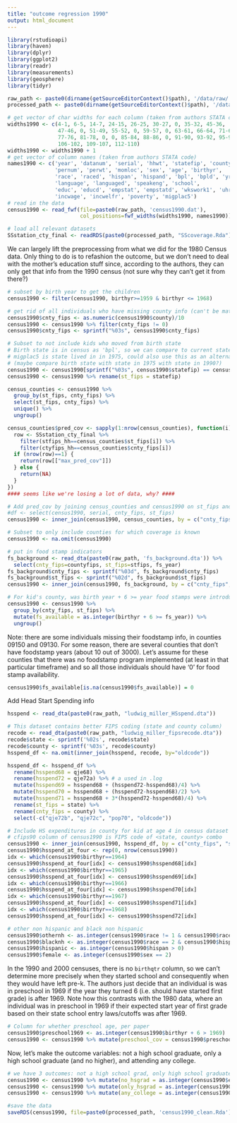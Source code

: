 ```yaml
---
title: "outcome regression 1990"
output: html_document
---
```


```r
library(rstudioapi)
library(haven)
library(dplyr)
library(ggplot2)
library(readr)
library(measurements)
library(geosphere)
library(tidyr)
```

```r
raw_path <- paste0(dirname(getSourceEditorContext()$path), '/data/raw/')
processed_path <- paste0(dirname(getSourceEditorContext()$path), '/data/processed/')

# get vector of char widths for each column (taken from authors STATA code)
widths1990 <- c(4-1, 6-5, 14-7, 24-15, 26-25, 30-27, 0, 35-32, 45-36, 
                47-46, 0, 51-49, 55-52, 0, 59-57, 0, 63-61, 66-64, 71-67, 75-72, 
                77-76, 81-78, 0, 0, 85-84, 88-86, 0, 91-90, 93-92, 95-94, 101-96, 
                106-102, 109-107, 112-110)
widths1990 <- widths1990 + 1
# get vector of column names (taken from authors STATA code)
names1990 <- c('year', 'datanum', 'serial', 'hhwt', 'statefip', 'county', 'gq', 
               'pernum', 'perwt', 'momloc', 'sex', 'age', 'birthyr', 
               'race', 'raced', 'hispan', 'hispand', 'bpl', 'bpld', 'yrimmig', 
               'language', 'languaged', 'speakeng', 'school', 
               'educ', 'educd', 'empstat', 'empstatd', 'wkswork1', 'uhrswork', 
               'incwage', 'incwelfr', 'poverty', 'migplac5')
# read in the data
census1990 <- read_fwf(file=paste0(raw_path, 'census1990.dat'), 
                       col_positions=fwf_widths(widths1990, names1990))

# load all relevant datasets
SSstation_cty_final <- readRDS(paste0(processed_path, "SScoverage.Rda"))
```
We can largely lift the preprocessing from what we did for the 1980 Census data.
Only thing to do is to refashion the outcome, but we don't need to deal with
the mother's education stuff since, according to the authors, they can only
get that info from the 1990 census (not sure why they can't get it from there?)

```r
# subset by birth year to get the children
census1990 <- filter(census1990, birthyr>=1959 & birthyr <= 1968)

# get rid of all individuals who have missing county info (can't be matched to a coverage)
census1990$cnty_fips <- as.numeric(census1990$county)/10
census1990 <- census1990 %>% filter(cnty_fips != 0)
census1990$cnty_fips <- sprintf("%03s", census1990$cnty_fips)

# Subset to not include kids who moved from birth state
# Birth state is in census as 'bpl', so we can compare to current state to see if they moved.
# migplac5 is state lived in in 1975, could also use this as an alternative to what the paper did
# (maybe compare birth state with state in 1975 with state in 1990?)
census1990 <- census1990[sprintf("%03s", census1990$statefip) == census1990$bpl,]
census1990 <- census1990 %>% rename(st_fips = statefip)
```

```r
census_counties <- census1990 %>% 
  group_by(st_fips, cnty_fips) %>%
  select(st_fips, cnty_fips) %>%
  unique() %>% 
  ungroup()

census_counties$pred_cov <- sapply(1:nrow(census_counties), function(i) {
  row <- SSstation_cty_final %>%
    filter(stfips_hh==census_counties$st_fips[i]) %>%
    filter(ctyfips_hh==census_counties$cnty_fips[i])
  if (nrow(row)==1) {
    return(row[["max_pred_cov"]])
  } else {
    return(NA)
  }
})
#### seems like we're losing a lot of data, why? ####

# Add pred_cov by joining census_counties and census1990 on st_fips and cnty_fips
#df <- select(census1990, serial, cnty_fips, st_fips)
census1990 <- inner_join(census1990, census_counties, by = c("cnty_fips", "st_fips"))

# Subset to only include counties for which coverage is known
census1990 <- na.omit(census1990)

```

```r
# put in food stamp indicators
fs_background <- read_dta(paste0(raw_path, 'fs_background.dta')) %>% 
  select(cnty_fips=countyfips, st_fips=stfips, fs_year)
fs_background$cnty_fips <- sprintf("%03d", fs_background$cnty_fips)
fs_background$st_fips <- sprintf("%02d", fs_background$st_fips)
census1990 <- inner_join(census1990, fs_background, by = c("cnty_fips", "st_fips"))

# For kid's county, was birth year + 6 >= year food stamps were introduced
census1990 <- census1990 %>% 
  group_by(cnty_fips, st_fips) %>% 
  mutate(fs_available = as.integer(birthyr + 6 >= fs_year)) %>%
  ungroup()
```

Note: there are some individuals missing their foodstamp info, in counties 09150 and 09130.
For some reason, there are several counties that don't have foodstamp years (about 10 out of 3000).
Let's assume for these counties that there was no foodstamp program implemented (at least in that particular timeframe)
and so all those individuals should have '0' for food stamp availability.

```r
census1990$fs_available[is.na(census1990$fs_available)] = 0
```

Add Head Start Spending info

```r
hsspend <- read_dta(paste0(raw_path, "ludwig_miller_HSspend.dta"))

# This dataset contains better FIPS coding (state and county column)
recode <- read_dta(paste0(raw_path, "ludwig_miller_fipsrecode.dta"))
recode$state <- sprintf('%02s', recode$state)
recode$county <- sprintf('%03s', recode$county)
hsspend_df <- na.omit(inner_join(hsspend, recode, by="oldcode"))

hsspend_df <- hsspend_df %>%
  rename(hsspend68 = qje68) %>%
  rename(hsspend72 = qje72a) %>% # a used in .log
  mutate(hsspend69 = hsspend68 + (hsspend72-hsspend68)/4) %>%
  mutate(hsspend70 = hsspend68 + (hsspend72-hsspend68)/2) %>%
  mutate(hsspend71 = hsspend68 + 3*(hsspend72-hsspend68)/4) %>%
  rename(st_fips = state) %>%
  rename(cnty_fips = county) %>%
  select(-c("qje72b", "qje72c", "pop70", "oldcode"))

# Include HS expenditures in county for kid at age 4 in census dataset
# cfips90 column of census1990 is FIPS code of <state, county> combo
census1990 <- inner_join(census1990, hsspend_df, by = c("cnty_fips", "st_fips"))
census1990$hsspend_at_four <- rep(0, nrow(census1990))
idx <- which(census1990$birthyr==1964)
census1990$hsspend_at_four[idx] <- census1990$hsspend68[idx]
idx <- which(census1990$birthyr==1965)
census1990$hsspend_at_four[idx] <- census1990$hsspend69[idx]
idx <- which(census1990$birthyr==1966)
census1990$hsspend_at_four[idx] <- census1990$hsspend70[idx]
idx <- which(census1990$birthyr==1967)
census1990$hsspend_at_four[idx] <- census1990$hsspend71[idx]
idx <- which(census1990$birthyr==1968)
census1990$hsspend_at_four[idx] <- census1990$hsspend72[idx]
```

```r
# other non hispanic and black non hispanic
census1990$othernh <- as.integer(census1990$race != 1 & census1990$race != 0 & census1990$hispan == 0)
census1990$blacknh <- as.integer(census1990$race == 2 & census1990$hispan == 0)
census1990$hispanic <- as.integer(census1990$hispan > 0)
census1990$female <- as.integer(census1990$sex == 2)
```

In the 1990 and 2000 censuses, there is no `birthqtr` column, so we can't determine
more precisely when they started school and consequently when they would have left pre-k.
The authors just decide that an individual is was in preschool in 1969 if the year
they turned 6 (i.e. should have started first grade) is after 1969. Note how this
contrasts with the 1980 data, where an individual was in preschool in 1969 if their
expected start year of first grade based on their state school entry laws/cutoffs
was after 1969. 

```r
# Column for whether preschool age, per paper
census1990$preschool1969 <- as.integer(census1990$birthyr + 6 > 1969)
census1990 <- census1990 %>% mutate(preschool_cov = census1990$preschool1969*census1990$pred_cov)
```

Now, let's make the outcome variables: not a high school graduate, only a high school graduate (and no higher), and attending any college.

```r
# we have 3 outcomes: not a high school grad, only high school graduate, and attending any college
census1990 <- census1990 %>% mutate(no_hsgrad = as.integer(census1990$educd < '062'))
census1990 <- census1990 %>% mutate(only_hsgrad = as.integer(census1990$educd == '062'))
census1990 <- census1990 %>% mutate(any_college = as.integer(census1990$educd > '062'))
```

```r
#save the data
saveRDS(census1990, file=paste0(processed_path, 'census1990_clean.Rda'))
```